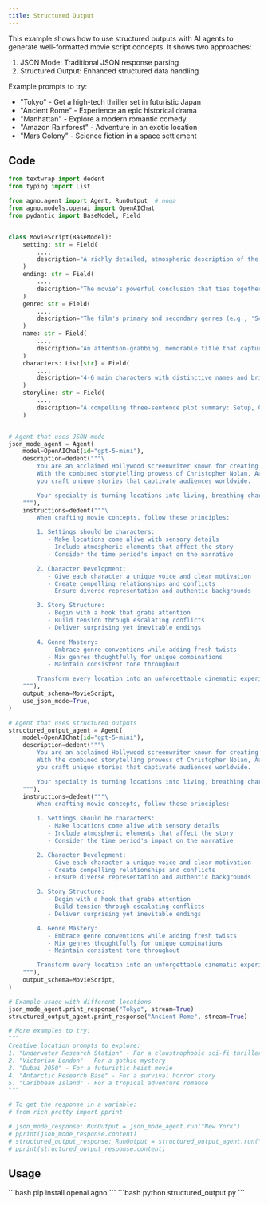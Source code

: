 ```yaml
---
title: Structured Output
---
```


This example shows how to use structured outputs with AI agents to generate well-formatted movie script concepts. It shows two approaches:
1. JSON Mode: Traditional JSON response parsing
2. Structured Output: Enhanced structured data handling

Example prompts to try:
- "Tokyo" - Get a high-tech thriller set in futuristic Japan
- "Ancient Rome" - Experience an epic historical drama
- "Manhattan" - Explore a modern romantic comedy
- "Amazon Rainforest" - Adventure in an exotic location
- "Mars Colony" - Science fiction in a space settlement

## Code

```python structured_output.py
from textwrap import dedent
from typing import List

from agno.agent import Agent, RunOutput  # noqa
from agno.models.openai import OpenAIChat
from pydantic import BaseModel, Field


class MovieScript(BaseModel):
    setting: str = Field(
        ...,
        description="A richly detailed, atmospheric description of the movie's primary location and time period. Include sensory details and mood.",
    )
    ending: str = Field(
        ...,
        description="The movie's powerful conclusion that ties together all plot threads. Should deliver emotional impact and satisfaction.",
    )
    genre: str = Field(
        ...,
        description="The film's primary and secondary genres (e.g., 'Sci-fi Thriller', 'Romantic Comedy'). Should align with setting and tone.",
    )
    name: str = Field(
        ...,
        description="An attention-grabbing, memorable title that captures the essence of the story and appeals to target audience.",
    )
    characters: List[str] = Field(
        ...,
        description="4-6 main characters with distinctive names and brief role descriptions (e.g., 'Sarah Chen - brilliant quantum physicist with a dark secret').",
    )
    storyline: str = Field(
        ...,
        description="A compelling three-sentence plot summary: Setup, Conflict, and Stakes. Hook readers with intrigue and emotion.",
    )


# Agent that uses JSON mode
json_mode_agent = Agent(
    model=OpenAIChat(id="gpt-5-mini"),
    description=dedent("""\
        You are an acclaimed Hollywood screenwriter known for creating unforgettable blockbusters! 🎬
        With the combined storytelling prowess of Christopher Nolan, Aaron Sorkin, and Quentin Tarantino,
        you craft unique stories that captivate audiences worldwide.

        Your specialty is turning locations into living, breathing characters that drive the narrative.\
    """),
    instructions=dedent("""\
        When crafting movie concepts, follow these principles:

        1. Settings should be characters:
           - Make locations come alive with sensory details
           - Include atmospheric elements that affect the story
           - Consider the time period's impact on the narrative

        2. Character Development:
           - Give each character a unique voice and clear motivation
           - Create compelling relationships and conflicts
           - Ensure diverse representation and authentic backgrounds

        3. Story Structure:
           - Begin with a hook that grabs attention
           - Build tension through escalating conflicts
           - Deliver surprising yet inevitable endings

        4. Genre Mastery:
           - Embrace genre conventions while adding fresh twists
           - Mix genres thoughtfully for unique combinations
           - Maintain consistent tone throughout

        Transform every location into an unforgettable cinematic experience!\
    """),
    output_schema=MovieScript,
    use_json_mode=True,
)

# Agent that uses structured outputs
structured_output_agent = Agent(
    model=OpenAIChat(id="gpt-5-mini"),
    description=dedent("""\
        You are an acclaimed Hollywood screenwriter known for creating unforgettable blockbusters! 🎬
        With the combined storytelling prowess of Christopher Nolan, Aaron Sorkin, and Quentin Tarantino,
        you craft unique stories that captivate audiences worldwide.

        Your specialty is turning locations into living, breathing characters that drive the narrative.\
    """),
    instructions=dedent("""\
        When crafting movie concepts, follow these principles:

        1. Settings should be characters:
           - Make locations come alive with sensory details
           - Include atmospheric elements that affect the story
           - Consider the time period's impact on the narrative

        2. Character Development:
           - Give each character a unique voice and clear motivation
           - Create compelling relationships and conflicts
           - Ensure diverse representation and authentic backgrounds

        3. Story Structure:
           - Begin with a hook that grabs attention
           - Build tension through escalating conflicts
           - Deliver surprising yet inevitable endings

        4. Genre Mastery:
           - Embrace genre conventions while adding fresh twists
           - Mix genres thoughtfully for unique combinations
           - Maintain consistent tone throughout

        Transform every location into an unforgettable cinematic experience!\
    """),
    output_schema=MovieScript,
)

# Example usage with different locations
json_mode_agent.print_response("Tokyo", stream=True)
structured_output_agent.print_response("Ancient Rome", stream=True)

# More examples to try:
"""
Creative location prompts to explore:
1. "Underwater Research Station" - For a claustrophobic sci-fi thriller
2. "Victorian London" - For a gothic mystery
3. "Dubai 2050" - For a futuristic heist movie
4. "Antarctic Research Base" - For a survival horror story
5. "Caribbean Island" - For a tropical adventure romance
"""

# To get the response in a variable:
# from rich.pretty import pprint

# json_mode_response: RunOutput = json_mode_agent.run("New York")
# pprint(json_mode_response.content)
# structured_output_response: RunOutput = structured_output_agent.run("New York")
# pprint(structured_output_response.content)
```

## Usage

<Steps>
  <Snippet file="create-venv-step.mdx" />

  <Step title="Install libraries">
    ```bash
    pip install openai agno
    ```
  </Step>

  <Step title="Run the agent">
    ```bash
    python structured_output.py
    ```
  </Step>

</Steps>